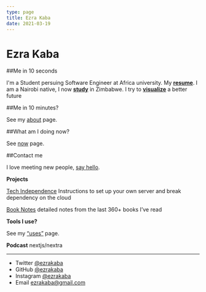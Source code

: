 ```yaml
---
type: page
title: Ezra Kaba
date: 2021-03-19
---
```


# Ezra Kaba

##Me in 10 seconds

I'm a Student persuing Software Engineer at Africa university.
My [**resume**](https://notion.so/). I am a Nairobi native, I now [**study**](https://google.com/) in Zimbabwe.
I try to [**visualize**](https://google.com/) a better future

##Me in 10 minutes?

See my [about](https://www.notion.so/About-9355ca02c8b64396aed65cd03749183b?pvs=21) page.

##What am I doing now?

See [now](https://www.notion.so/Now-db7c269b9a4a4c9dbaaf9c75f8c5edc3?pvs=21) page.

##Contact me

I love meeting new people, [say hello](https://www.notion.so/resume-ba0cee2a8efb41eb81708af8367cced3?pvs=21).

**Projects**

[Tech Independence](https://www.notion.so/Tech-Independence-ce15323a79d14f03b6b7c25aa893411e?pvs=21) Instructions to set up your own server and break dependency on the cloud

[Book Notes](https://www.notion.so/8d60245d6b1d41c1a811a5acf8a9a2f2?pvs=21) detailed notes from the last 360+ books I’ve read

**Tools I use?**

See my [“uses”](https://www.notion.so/Tools-442a89dbaf764fa2b20efc4315b558d4?pvs=21) page.

**Podcast**
nextjs/nextra

---

- Twitter [@ezrakaba](https://twitter.com/ezrakaba)
- GitHub [@ezrakaba](https://github.com/ezrakaba)
- Instagram [@ezrakaba](https://instagram.com/ezrakaba)
- Email ezrakaba@gmail.com
